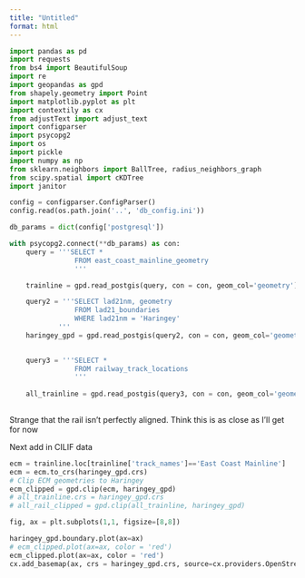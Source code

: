 ```yaml
---
title: "Untitled"
format: html
---
```


```python
import pandas as pd
import requests
from bs4 import BeautifulSoup
import re
import geopandas as gpd
from shapely.geometry import Point
import matplotlib.pyplot as plt
import contextily as cx
from adjustText import adjust_text
import configparser
import psycopg2
import os
import pickle
import numpy as np
from sklearn.neighbors import BallTree, radius_neighbors_graph
from scipy.spatial import cKDTree
import janitor

config = configparser.ConfigParser()
config.read(os.path.join('..', 'db_config.ini'))

db_params = dict(config['postgresql'])
```


```python
with psycopg2.connect(**db_params) as con:
    query = '''SELECT *
                FROM east_coast_mainline_geometry
                '''

    trainline = gpd.read_postgis(query, con = con, geom_col='geometry')

    query2 = '''SELECT lad21nm, geometry 
                FROM lad21_boundaries 
                WHERE lad21nm = 'Haringey'
            '''
    haringey_gpd = gpd.read_postgis(query2, con = con, geom_col='geometry')

    
    query3 = '''SELECT *
                FROM railway_track_locations
                '''
            
    all_trainline = gpd.read_postgis(query3, con = con, geom_col='geometry')
                
```


Strange that the rail isn't perfectly aligned. Think this is as close as I'll get for now

Next add in CILIF data

```python
ecm = trainline.loc[trainline['track_names']=='East Coast Mainline']
ecm = ecm.to_crs(haringey_gpd.crs)
# Clip ECM geometries to Haringey
ecm_clipped = gpd.clip(ecm, haringey_gpd)
# all_trainline.crs = haringey_gpd.crs
# all_rail_clipped = gpd.clip(all_trainline, haringey_gpd)

fig, ax = plt.subplots(1,1, figsize=[8,8])

haringey_gpd.boundary.plot(ax=ax)
# ecm_clipped.plot(ax=ax, color = 'red')
ecm_clipped.plot(ax=ax, color = 'red')
cx.add_basemap(ax, crs = haringey_gpd.crs, source=cx.providers.OpenStreetMap.Mapnik)
```